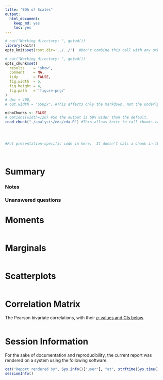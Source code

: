 ```yaml
---
title: "EDA of Scales"
output:
  html_document:
    keep_md: yes
    toc: yes
---
```


<!--  Set the working directory to the repository's base directory; this assumes the report is nested inside of three directories.-->
```r
# cat("Working directory: ", getwd())
library(knitr)
opts_knit$set(root.dir='../../')  #Don't combine this call with any other chunk -especially one that uses file paths.
```

<!-- Set the report-wide options, and point to the external code file. -->
```r
# cat("Working directory: ", getwd())
opts_chunk$set(
  results    = 'show',
  comment    = NA,
  tidy       = FALSE,
  fig.width  = 6,
  fig.height = 4,
  fig.path   = 'figure-png/'
)
# dpi = 400,
# out.width = "650px", #This affects only the markdown, not the underlying png file.  The height will be scaled appropriately.

echoChunks <- FALSE
# options(width=120) #So the output is 50% wider than the default.
read_chunk("./analysis/eda/eda.R") #This allows knitr to call chunks tagged in the underlying *.R file.
```

<!-- Load the sources.  Suppress the output when loading sources. -->
```r
```

<!-- Load 'sourced' R files.  Suppress the output when loading packages. -->
```r
```

<!-- Load any global functions and variables declared in the R file.  Suppress the output. -->
```r
```

<!-- Declare any global functions specific to a Rmd output.  Suppress the output. -->
```r
#Put presentation-specific code in here.  It doesn't call a chunk in the codebehind file.
```

<!-- Load the datasets. -->
```r
```

<!-- Tweak the datasets. -->
```r
```


# Summary

### Notes

### Unanswered questions


# Moments
```r
```

# Marginals
```r
```

# Scatterplots
```r
```

# Correlation Matrix
The Pearson bivariate correlations, with their [*p*-values and CIs below](http://personality-project.org/r/html/corr.test.html).
```r
```

# Session Information
For the sake of documentation and reproducibility, the current report was rendered on a system using the following software.

```r
cat("Report rendered by", Sys.info()["user"], "at", strftime(Sys.time(), "%Y-%m-%d, %H:%M %z"))
sessionInfo()
```
